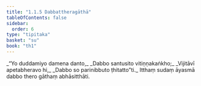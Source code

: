 ```yaml
---
title: "1.1.5 Dabbattheragāthā"
tableOfContents: false
sidebar:
  order: 6
type: "tipitaka"
basket: "su"
book: "th1"
---
```



<DynamicBreadcrumb />

<Division number="5" book="th1">

<Paragraph number="13" type="verses" book="th1">
_“Yo duddamiyo damena danto,_  
_Dabbo santusito vitiṇṇakaṅkho;_  
_Vijitāvī apetabheravo hi,_  
_Dabbo so parinibbuto ṭhitatto”ti._  

</Paragraph>

<Paragraph number="14" book="th1">
Itthaṃ sudaṃ āyasmā dabbo thero gāthaṃ abhāsitthāti.
</Paragraph>
</Division>